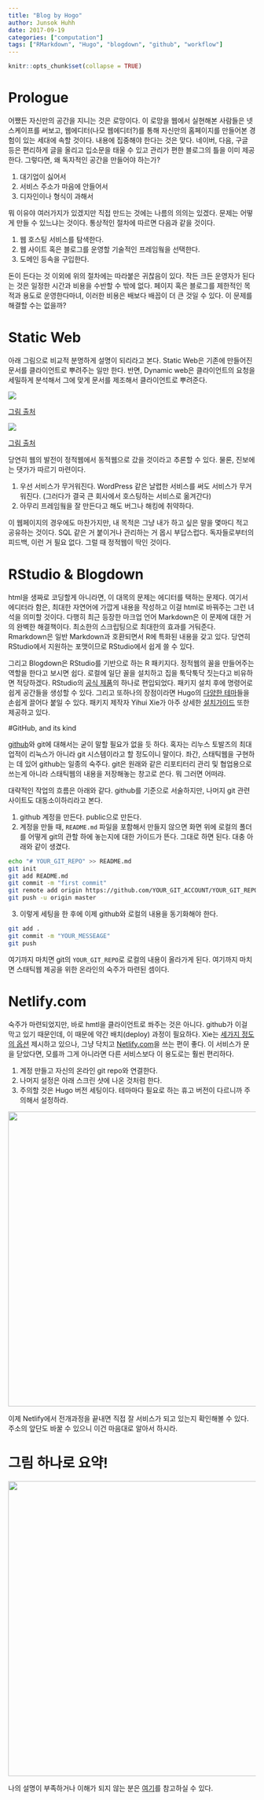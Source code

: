 ```yaml
---
title: "Blog by Hogo"
author: Junsok Huhh
date: 2017-09-19
categories: ["computation"]
tags: ["RMarkdown", "Hugo", "blogdown", "github", "workflow"]
---
```

  
```r
knitr::opts_chunk$set(collapse = TRUE)
```

# Prologue 

어쨌든 자신만의 공간을 지니는 것은 로망이다. 이 로망을 웹에서 실현해본 사람들은 넷스케이프를 써보고, 웹에디터(나모 웹에디터?)를 통해 자신만의 홈페이지를 만들어본 경험이 있는 세대에 속할 것이다. 내용에 집중해야 한다는 것은 맞다. 네이버, 다음, 구글 등은 편리하게 글을 올리고 입소문을 태울 수 있고 관리가 편한 블로그의 틀을 이미 제공한다. 그렇다면, 왜 독자적인 공간을 만들어야 하는가? 

1. 대기업이 싫어서 
2. 서비스 주소가 마음에 안들어서 
3. 디자인이나 형식이 과해서 

뭐 이유야 여러가지가 있겠지만 직접 만드는 것에는 나름의 의의는 있겠다. 문제는 어떻게 만들 수 있느냐는 것이다. 통상적인 절차에 따르면 다음과 같을 것이다. 

1. 웹 호스팅 서비스를 탐색한다. 
2. 웹 사이트 혹은 블로그를 운영할 기술적인 프레임웤을 선택한다. 
3. 도메인 등속을 구입한다. 

돈이 든다는 것 이외에 위의 절차에는 따라붙은 귀찮음이 있다. 작든 크든 운영자가 된다는 것은 일정한 시간과 비용을 수반할 수 밖에 없다. 페이지 혹은 블로그를 제한적인 목적과 용도로 운영한다마녀, 이러한 비용은 배보다 배꼽이 더 큰 것일 수 있다. 이 문제를 해결할 수는 없을까? 

# Static Web 

아래 그림으로 비교적 분명하게 설명이 되리라고 본다. Static Web은 기존에 만들어진 문서를 클라이언트로 뿌려주는 일만 한다. 반면, Dynamic web은 클라이언트의 요청을 세밀하게 분석해서 그에 맞게 문서를 제조해서 클라이언트로 뿌려준다.

![](https://upload.wikimedia.org/wikipedia/commons/thumb/5/57/Scheme_static_page_en.svg/750px-Scheme_static_page_en.svg.png)

[그림 출처](https://en.wikipedia.org/wiki/Static_web_page)

![](https://upload.wikimedia.org/wikipedia/commons/thumb/4/4f/Scheme_dynamic_page_en.svg/750px-Scheme_dynamic_page_en.svg.png)

[그림 출처](https://en.wikipedia.org/wiki/Dynamic_web_page)

당연히 웹의 발전이 정적웹에서 동적웹으로 갔을 것이라고 추론할 수 있다. 물론, 진보에는 댓가가 따르기 마련이다.

1. 우선 서비스가 무거워진다. WordPress 같은 날렵한 서비스를 써도 서비스가 무거워진다. (그러다가 결국 큰 회사에서 호스팅하는 서비스로 옮겨간다)
2. 아무리 프레임웤을 잘 만든다고 해도 버그나 해킹에 취약하다. 

이 웹페이지의 경우에도 마찬가지만, 내 목적은 그냥 내가 하고 싶은 말을 몇마디 적고 공유하는 것이다. SQL 같은 거 붙이거나 관리하는 거 몹시 부답스럽다. 독자들로부터의 피드백, 이런 거 필요 없다. 그럴 때 정적웹이 딱인 것이다. 

# RStudio & Blogdown 

html을 생짜로 코딩할게 아니라면, 이 대목의 문제는 에디터를 택하는 문제다. 여기서 에디터라 함은, 최대한 자연어에 가깝게 내용을 작성하고 이걸 html로 바꿔주는 그런 녀석을 의미할 것이다. 다행히 최근 등장한 마크업 언어 Markdown은 이 문제에 대한 거의 완벽한 해결책이다. 최소한의 스크립팅으로 최대한의 효과를 거둬준다. Rmarkdown은 일반 Markdown과 호환되면서 R에 특화된 내용을 갖고 있다. 당연히 RStudio에서 지원하는 포맷이므로 RStudio에서 쉽게 쓸 수 있다. 

그리고 Blogdown은 RStudio를 기반으로 하는 R 패키지다. 정적웹의 꼴을 만들어주는 역할을 한다고 보시면 쉽다. 로컬에 일단 꼴을 설치하고 집을 툭닥툭닥 짓는다고 비유하면 적당하겠다. RStudio의 [공식 제품](https://blog.rstudio.com/2017/09/11/announcing-blogdown/)의 하나로 편입되었다. 패키지 설치 후에 명령어로 쉽게 공간들을 생성할 수 있다. 그리고 또하나의 장점이라면 Hugo의 [다양한 테마](https://themes.gohugo.io/)들을 손쉽게 끌어다 붙일 수 있다. 패키지 제작자 Yihui Xie가 아주 상세한 [설치가이드](https://bookdown.org/yihui/blogdown/installation.html) 또한 제공하고 있다. 

#GitHub, and its kind 

[github](https://github.com)와 git에 대해서는 굳이 말할 필요가 없을 듯 하다. 혹자는 리누스 토발즈의 최대 업적이 리눅스가 아니라 git 시스템이라고 할 정도이니 말이다. 좌간, 스태틱웹을 구현하는 데 있어 github는 일종의 숙주다. git은 원래와 같은 리포티터리 관리 및 협업용으로 쓰는게 아니라 스태틱웹의 내용을 저장해놓는 창고로 쓴다. 뭐 그러면 어떠랴. 

대략적인 작업의 흐름은 아래와 같다. github를 기준으로 서술하지만, 나머지 git 관련 사이트도 대동소이하리라고 본다. 

1. github 계정을 만든다. public으로 만든다. 
2. 계정을 만들 때, `README.md` 파일을 포함해서 만들지 않으면 화면 위에 로컬의 폴더를 어떻게 git의 관할 하에 놓는지에 대한 가이드가 뜬다. 그대로 하면 된다. 대충 아래와 같이 생겼다. 

```BASH
echo "# YOUR_GIT_REPO" >> README.md
git init
git add README.md
git commit -m "first commit"
git remote add origin https://github.com/YOUR_GIT_ACCOUNT/YOUR_GIT_REPO.git
git push -u origin master
```

3. 이렇게 세팅을 한 후에 이제 github와 로컬의 내용을 동기화해야 한다. 

```BASH
git add . 
git commit -m "YOUR_MESSEAGE"
git push 
```

여기까지 마치면 git의 `YOUR_GIT_REPO`로 로컬의 내용이 올라가게 된다. 여기까지 마치면 스태틱웹 제공을 위한 온라인의 숙주가 마련된 셈이다. 

# Netlify.com 

숙주가 마련되었지만, 바로 hmtl을 클라이언트로 쏴주는 것은 아니다. github가 이걸 막고 있기 때문인데, 이 때문에 약간 배치(deploy) 과정이 필요하다. Xie는 [세가지 정도의 옵션](https://bookdown.org/yihui/blogdown/netlify.html) 제시하고 있으나, 그냥 닥치고 [Netlify.com](https://www.netlify.com/)을 쓰는 편이 좋다. 이 서비스가 문을 닫았다면, 모를까 그게 아니라면 다른 서비스보다 이 용도로는 훨씬 편리하다. 

1. 계정 만들고 자신의 온라인 git repo와 연결한다. 
2. 나머지 설정은 아래 스크린 샷에 나온 것처럼 한다. 
3. 주의할 것은 Hugo 버전 세팅이다. 테마마다 필요로 하는 휴고 버전이 다르니까 주의해서 설정하라. 

![](https://bookdown.org/yihui/blogdown/images/netlify-settings.png){width=600px}

이제 Netlify에서 전개과정을 끝내면 직접 잘 서비스가 되고 있는지 확인해볼 수 있다. 주소의 앞단도 바꿀 수 있으니 이건 마음대로 알아서 하시라. 

# 그림 하나로 요약! 

![](https://apreshill.rbind.io/img/posts/2017-06-12-up-and-running-with-blogdown/blogdown-signpost-4.png){width=600px}


나의 설명이 부족하거나 이해가 되지 않는 분은 [여기](https://apreshill.rbind.io/post/up-and-running-with-blogdown/)를 참고하실 수 있다. 


